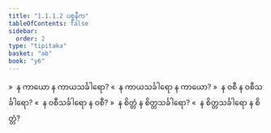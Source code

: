 ```yaml
---
title: "1.1.1.2 ပစ္စနီက"
tableOfContents: false
sidebar:
  order: 2
type: "tipitaka"
basket: "ab"
book: "y6"
---
```



<DynamicBreadcrumb />

<Division number="3" book="y6" e="ch" v="34" p="1">

<Paragraph number="9" book="y6">
»  န ကာယော န ကာယသင်္ခါရော?
</Paragraph>

<Paragraph number="10" book="y6">
«  န ကာယသင်္ခါရော န ကာယော?
</Paragraph>

<Paragraph number="11" book="y6">
»  န ဝစီ န ဝစီသင်္ခါရော?
</Paragraph>

<Paragraph number="12" book="y6">
«  န ဝစီသင်္ခါရော န ဝစီ?
</Paragraph>

<Paragraph number="13" book="y6">
»  န စိတ္တံ န စိတ္တသင်္ခါရော?
</Paragraph>

<Paragraph number="14" book="y6">
«  န စိတ္တသင်္ခါရော န စိတ္တံ?
</Paragraph>
</Division>